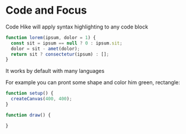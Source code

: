 
# Code and Focus

Code Hike will apply syntax highlighting to any code block

```js focus=2
function lorem(ipsum, dolor = 1) {
  const sit = ipsum == null ? 0 : ipsum.sit;
  dolor = sit - amet(dolor);
  return sit ? consectetur(ipsum) : [];
}
```

It works by default with many languages

For example you can pront some shape and color him green, rectangle:

<div id="space-invaders-preview">
  <SandpackWrapper>
    <SandpackProvider
      customSetup={{
        entry: '/index.js',
        dependencies: { p5: 'latest' },
        files: {
          '/index.js': {
            code: renderTemplate(),
            active: true,
          }
        },
      }}
    >
      <SandpackPreview />
    </SandpackProvider>
  </SandpackWrapper>
</div>

```js
function setup() {
  createCanvas(400, 400);
}

function draw() {

```

<ResultInput
  onChange={props.handleChange}
  correctValue={correctValue}
  onSuccess={props.onSuccess}
  template={codeTemplate}
/>

```js
}
```
